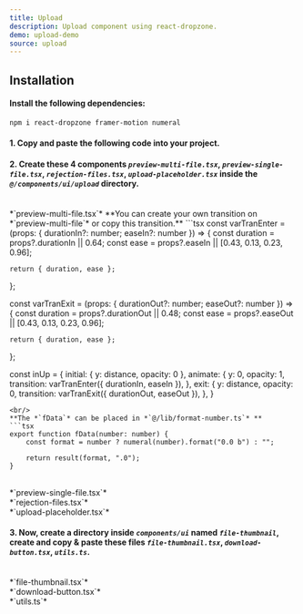 ```yaml
---
title: Upload
description: Upload component using react-dropzone.
demo: upload-demo
source: upload
---
```



## Installation
#### Install the following dependencies:
```bash
npm i react-dropzone framer-motion numeral
```

#### 1. Copy and paste the following code into your project.
<ComponentSource name="upload" filePath="@/components/ui/upload/upload"/>

#### 2. Create these **4** components *`preview-multi-file.tsx`*, *`preview-single-file.tsx`*, *`rejection-files.tsx`*, *`upload-placeholder.tsx`* inside the *`@/components/ui/upload`* directory.
<br />
*`preview-multi-file.tsx`*
<ComponentSource name="preview-multi-file" filePath="@/components/ui/upload/preview-multi-file.tsx"/>
**You can create your own transition on *`preview-multi-file`* or copy this transition.**
```tsx
const varTranEnter = (props: { durationIn?: number; easeIn?: number }) => {
	const duration = props?.durationIn || 0.64;
	const ease = props?.easeIn || [0.43, 0.13, 0.23, 0.96];

	return { duration, ease };
};

const varTranExit = (props: { durationOut?: number; easeOut?: number }) => {
	const duration = props?.durationOut || 0.48;
	const ease = props?.easeOut || [0.43, 0.13, 0.23, 0.96];

	return { duration, ease };
};

const inUp = {
    initial: { y: distance, opacity: 0 },
    animate: {
        y: 0,
        opacity: 1,
        transition: varTranEnter({ durationIn, easeIn }),
    },
    exit: {
        y: distance,
        opacity: 0,
        transition: varTranExit({ durationOut, easeOut }),
    },
}
```
<br/>
**The *`fData`* can be placed in *`@/lib/format-number.ts`* **
```tsx
export function fData(number: number) {
	const format = number ? numeral(number).format("0.0 b") : "";

	return result(format, ".0");
} 
```
<br />
*`preview-single-file.tsx`*
<ComponentSource name="preview-single-file" filePath="@/components/ui/upload/preview-single-file.tsx"/>
<br />
*`rejection-files.tsx`*
<ComponentSource name="rejection-files" filePath="@/components/ui/upload/rejection-files.tsx"/>
<br />
*`upload-placeholder.tsx`*
<ComponentSource name="upload-placeholder" filePath="@/components/ui/upload/upload-placeholder.tsx"/>

#### 3. Now, create a  directory inside *`components/ui`* named *`file-thumbnail`*, create and copy & paste these files *`file-thumbnail.tsx`*, *`download-button.tsx`*, *`utils.ts`*.
<br />
*`file-thumbnail.tsx`*
<ComponentSource name="file-thumbnail" filePath="@/components/ui/file-thumbnail/file-thumbnail.tsx"/>
<br/>
*`download-button.tsx`*
<ComponentSource name="download-button" filePath="@/components/ui/file-thumbnail/download-button.tsx"/>
<br />
*`utils.ts`*
<ComponentSource name="file-thumbnail-utils" filePath="@/components/ui/file-thumbnail/utils.ts"/>